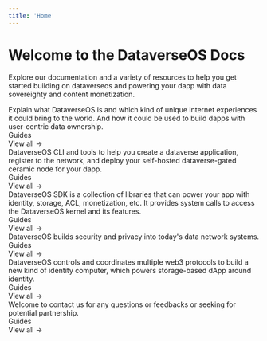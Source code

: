 ```yaml
---
title: 'Home'
---
```



# Welcome to the DataverseOS Docs

Explore our documentation and a variety of resources to help you get started building on dataverseos and
powering your dapp with data sovereighty and content monetization.

<div className="mt-8">
  <Tabs
    items={[
      '👋 Introduction',
      '🛠️ Create Dataverse App',
      '🧑‍💻 SDK',
      '❓ How it works',
      '🏗️ System Calls',
      '🫶 Support',
    ]}
  >
    <Tab>
      <div className="mb-8">
        Explain what DataverseOS is and which kind of unique internet
        experiences it could bring to the world. And how it could be used to
        build dapps with user-centric data ownership.
      </div>
      <div className="mb-4 text-xl font-bold">Guides</div>
      <Cards num={2}>
        <Card
          title="What is DataverseOS?"
          description="A new kind of identity computer to visualize data files over dApps"
          icon="🏆"
          href="/introduction/"
        />
        <Card
          title="Dataverse Cloud"
          description="Your pesonal computer in the cloud, powered by web3.0 techs, controlled by your identity."
          icon="💻"
          href="/introduction/dataverse-cloud"
        />
        <Card
          title="Data Wallet"
          description="World's distributed solution for safely hold user's Sign-in-with-ethereum signatures"
          icon="💰"
          href="/introduction/data-wallet"
        />
        <Card
          title="DApp Store"
          description="A list of dapps built with DataverseOS SDK"
          icon="📼"
          href="/introduction/ecosystem"
        />
      </Cards>
      <div className="text-right mt-4">
        <Link href="/introduction">View all →</Link>
      </div>
    </Tab>
    <Tab>
      <div className="mb-8">
        DataverseOS CLI and tools to help you create a dataverse application,
        register to the network, and deploy your self-hosted dataverse-gated
        ceramic node for your dapp.
      </div>
      <div className="mb-4 text-xl font-bold">Guides</div>
      <Cards num={2}>
        <Card
          title="create-dataverse-app"
          description="A CLI tool to help you create a dataverse application."
          icon="🧩"
          href="/cli-and-tools"
        />
      </Cards>
      <div className="text-right mt-4">
        <Link href="/cli-and-tools">View all →</Link>
      </div>
    </Tab>
    <Tab>
      <div className="mb-8">
        DataverseOS SDK is a collection of libraries that can power your app
        with identity, storage, ACL, monetization, etc. It provides system calls
        to access the DataverseOS kernel and its features.
      </div>
      <div className="mb-4 text-xl font-bold">Guides</div>
      <Cards num={2}>
        <Card
          title="Dataverse Connector"
          description="Start with our JavaScript SDK in 10 minutes."
          icon="🚀"
          href="/sdk/dataverse-connector"
        />
        <Card
          title="DWeb Toolkits"
          description="A collection of libraries that ease integration with DWeb protocols."
          icon="📝"
          href="/sdk/dweb-toolkits"
        />
      </Cards>
      <div className="text-right mt-4">
        <Link href="/sdk">View all →</Link>
      </div>
    </Tab>
    <Tab>
      <div className="mb-8">
        DataverseOS builds security and privacy into today's data network
        systems.
      </div>
      <div className="mb-4 text-xl font-bold">Guides</div>
      <Cards num={2}>
        <Card
          title="How it works?"
          description="Protect SIWE signatures & data. Control and coordinate multiple web3 protocols"
          icon="🔒"
          href="/how-it-works"
        />
      </Cards>
      <div className="text-right mt-4">
        <Link href="/how-it-works">View all →</Link>
      </div>
    </Tab>
    <Tab>
      <div className="mb-8">
        DataverseOS controls and coordinates multiple web3 protocols to build a
        new kind of identity computer, which powers storage-based dApp around
        identity.
      </div>
      <div className="mb-4 text-xl font-bold">Guides</div>
      <Cards num={2}>
        <Card
          title="Data Wallet"
          description="control and coordinate multiple web3 protocols"
          icon="💵"
          href="/system-calls/data-wallet"
        />
        <Card
          title="System Primitives"
          description="control and coordinate multiple web3 protocols"
          icon="🔖"
          href="/system-calls/primitives"
        />
        <Card
          title="Dapp Table"
          description="control and coordinate multiple web3 protocols"
          icon="🎲"
          href="/system-calls/dapp-table"
        />
        <Card
          title="File System"
          description="control and coordinate multiple web3 protocols"
          icon="🗃️"
          href="/system-calls/file-system"
        />
      </Cards>
      <div className="text-right mt-4">
        <Link href="/system-calls">View all →</Link>
      </div>
    </Tab>
    <Tab>
      <div className="mb-8">
        Welcome to contact us for any questions or feedbacks or seeking for
        potential partnership.
      </div>
      <div className="mb-4 text-xl font-bold">Guides</div>
      <Cards num={2}>
        <Card
          title="FAQ"
          description="Frequently asked questions"
          icon="😼"
          href="/support/faq"
        />
        <Card
          title="Contact"
          description="Welcome to provide us with your feedback or ask any questions you may have"
          icon="💌"
          href="/support/contact"
        />
      </Cards>
      <div className="text-right mt-4">
        <Link href="/how-it-works">View all →</Link>
      </div>
    </Tab>
  </Tabs>
</div>
